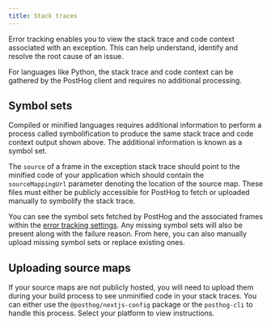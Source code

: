```yaml
---
title: Stack traces
---
```



Error tracking enables you to view the stack trace and code context associated with an exception. This can help understand, identify and resolve the root cause of an issue.

For languages like Python, the stack trace and code context can be gathered by the PostHog client and requires no additional processing.

<ProductScreenshot
    imageLight="https://res.cloudinary.com/dmukukwp6/image/upload/Screenshot_2025_01_30_at_09_48_09_63dd3c5241.png"
    imageDark="https://res.cloudinary.com/dmukukwp6/image/upload/Screenshot_2025_01_30_at_09_48_39_1030eea240.png"
    alt="Stack traces example"
    classes="rounded"
/>

## Symbol sets

Compiled or minified languages requires additional information to perform a process called symbolification to produce the same stack trace and code context output shown above. The additional information is known as a symbol set.

The `source` of a frame in the exception stack trace should point to the minified code of your application which should contain the `sourceMappingUrl` parameter denoting the location of the source map. These files must either be publicly accessible for PostHog to fetch or uploaded manually to symbolify the stack trace.

You can see the symbol sets fetched by PostHog and the associated frames within the [error tracking settings](https://us.posthog.com/settings/project-error-tracking#error-tracking-symbol-sets). Any missing symbol sets will also be present along with the failure reason. From here, you can also manually upload missing symbol sets or replace existing ones.

<ProductScreenshot
    imageLight="https://res.cloudinary.com/dmukukwp6/image/upload/Screenshot_2025_01_29_at_21_24_09_7b244773eb.png"
    imageDark="https://res.cloudinary.com/dmukukwp6/image/upload/Screenshot_2025_01_29_at_21_24_27_d8ab1b154b.png"
    alt="Symbol set examples"
    classes="rounded"
/>



## Uploading source maps

If your source maps are not publicly hosted, you will need to upload them during your build process to see unminified code in your stack traces. You can either use the `@posthog/nextjs-config` package or the `posthog-cli` to handle this process. Select your platform to view instructions.

<UploadSourceMapPlatforms />
